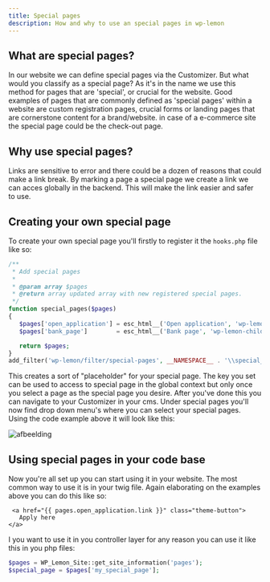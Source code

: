 ```yaml
---
title: Special pages
description: How and why to use an special pages in wp-lemon
---
```


## What are special pages?
In our website we can define special pages via the Customizer. But what would you classify as a special page? 
As it's in the name we use this method for pages that are 'special', or crucial for the website. 
Good examples of pages that are commonly defined as 'special pages' 
within a website are custom registration pages, crucial forms or landing pages that are cornerstone content for a brand/website.
in case of a e-commerce site the special page could be the check-out page.

## Why use special pages?
Links are sensitive to error and there could be a dozen of reasons that could make a link break.
By marking a page a special page we create a link we can acces globally in the backend. 
This will make the link easier and safer to use.


## Creating your own special page
To create your own special page you'll firstly to register it the `hooks.php` file like so:

```php
/**
 * Add special pages
 *
 * @param array $pages
 * @return array updated array with new registered special pages.
 */
function special_pages($pages)
{
   $pages['open_application'] = esc_html__('Open application', 'wp-lemon-child');
   $pages['bank_page']        = esc_html__('Bank page', 'wp-lemon-child');

   return $pages;
}
add_filter('wp-lemon/filter/special-pages', __NAMESPACE__ . '\\special_pages');
```
This creates a sort of "placeholder" for your special page. The key you set can be used to access to special page in the global context but only once you select a page as the special page you desire.
After you've done this you can navigate to your Customizer in your cms. 
Under special pages you'll now find drop down menu's where you can select your special pages. 
Using the code example above it will look like this:

![afbeelding](https://github.com/Studio-Lemon/wp-lemon-docs/assets/17764157/43a4daa0-6389-4589-98a3-5b95552435f1)


## Using special pages in your code base
Now you're all set up you can start using it in your website. The most common way to use it is in your twig file.
Again elaborating on the examples above you can do this like so:

```twig
 <a href="{{ pages.open_application.link }}" class="theme-button">
   Apply here
</a>
```

I you want to use it in you controller layer for any reason you can use it like this in you php files:

```php
$pages = WP_Lemon_Site::get_site_information('pages');
$special_page = $pages['my_special_page'];
```
